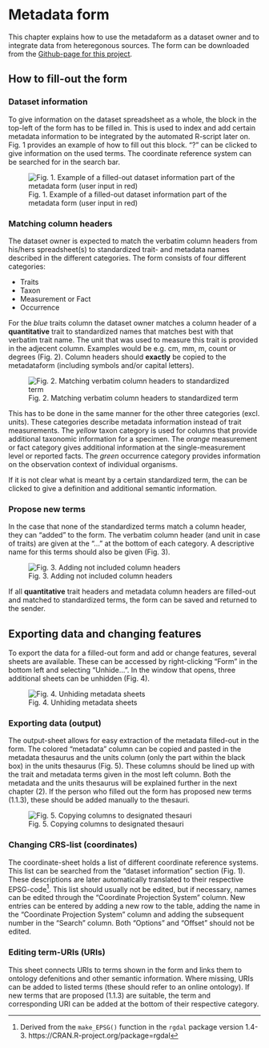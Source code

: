 # Metadata form {#form}

This chapter explains how to use the metadaform as a dataset owner and to integrate data from heteregonous sources. The form can be downloaded from the [Github-page for this project](https://github.com/tlenters/traitData/tree/master/data_repository).

## How to fill-out the form

### Dataset information
To give information on the dataset spreadsheet as a whole, the block in the top-left of the form has to be filled in. This is used to index and add certain metadata information to be integrated by the automated R-script later on. Fig. 1 provides an example of how to fill out this block. "?" can be clicked to give information on the used terms. The coordinate reference system can be searched for in the search bar.

![Fig. 1. Example of a filled-out dataset information part of the metadata form (user input in red)](images/dataset_info.png)
 
### Matching column headers
The dataset owner is expected to match the verbatim column headers from his/hers spreadsheet(s) to standardized trait- and metadata names described in the different categories. The form consists of four different categories:

* Traits
* Taxon
* Measurement or Fact
* Occurrence

For the _blue_ traits column the dataset owner matches a column header of a **quantitative** trait to standardized names that matches best with that verbatim trait name. The unit that was used to measure this trait is provided in the adjecent column. Examples would be e.g. cm, mm, m, count or degrees (Fig. 2). Column headers should **exactly** be  copied to the metadataform (including symbols and/or capital letters).


![Fig. 2. Matching verbatim column headers to standardized term](images/header2form.png)

This has to be done in the same manner for the other three categories (excl. units). These categories describe metadata information instead of trait measurements. The _yellow_ taxon category is used for columns that provide additional taxonomic information for a specimen. The _orange_ measurement or fact category gives additional information at the single-measurement level or reported facts. The _green_ occurrence category provides information on the observation context of individual organisms. 

If it is not clear what is meant by a certain standardized term, the can be clicked to give a definition and additional semantic information.

### Propose new terms
In the case that none of the standardized terms match a column header, they can "added" to the form. The verbatim column header (and unit in case of traits) are given at the "..." at the bottom of each category. A descriptive name for this terms should also be given (Fig. 3).

![Fig. 3. Adding not included column headers](images/add_new_term.png)

If all **quantitative** trait headers and metadata column headers are filled-out and matched to standardized terms, the form can be saved and returned to the sender.

## Exporting data and changing features
To export the data for a filled-out form and add or change features, several sheets are available. These can be accessed by right-clicking "Form" in the bottom left and selecting "Unhide...". In the window that opens, three additional sheets can be unhidden (Fig. 4).

![Fig. 4. Unhiding metadata sheets](images/unhide_sheets.png)

### Exporting data (output)
The output-sheet allows for easy extraction of the metadata filled-out in the form. The colored "metadata" column can be copied and pasted in the metadata thesaurus and the units column (only the part within the black box) in the units thesaurus (Fig. 5). These columns should be lined up with the trait and metadata terms given in the most left column. Both the metadata and the units thesaurus will be explained further in the next chapter (2). If the person who filled out the form has proposed new terms (1.1.3), these should be added manually to the thesauri.  

![Fig. 5. Copying columns to designated thesauri](images/metadata_output.png)

### Changing CRS-list (coordinates)
The coordinate-sheet holds a list of different coordinate reference systems. This list can be searched from the "dataset information" section (Fig. 1). These descriptions are later automatically translated to their respective EPSG-code[^1]. This list should usually not be edited, but if necessary, names can be edited through the "Coordinate Projection System" column. New entries can be entered by adding a new row to the table, adding the name in the "Coordinate Projection System" column and adding the subsequent number in the "Search" column. Both "Options" and "Offset" should not be edited.

[^1]: Derived from the `make_EPSG()` function in the `rgdal` package version 1.4-3. https://CRAN.R-project.org/package=rgdal

### Editing term-URIs (URIs)
This sheet connects URIs to terms shown in the form and links them to ontology defenitions and other semantic information. Where missing, URIs can be added to listed terms (these should refer to an online ontology). If new terms that are proposed (1.1.3) are suitable, the term and corresponding URI can be added at the bottom of their respective category. 